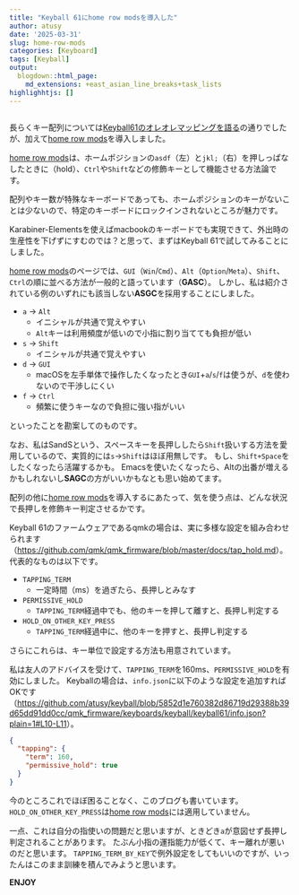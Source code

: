 ```yaml
---
title: "Keyball 61にhome row modsを導入した"
author: atusy
date: '2025-03-31'
slug: home-row-mods
categories: [Keyboard]
tags: [Keyball]
output:
  blogdown::html_page:
    md_extensions: +east_asian_line_breaks+task_lists
highlighhtjs: []
---
```


```r
```

[home row mods]: https://precondition.github.io/home-row-mods

長らくキー配列については[Keyball61のオレオレマッピングを語る](https://blog.atusy.net/2023/08/12/keyball61/)の通りでしたが、加えて[home row mods]を導入しました。

[home row mods]は、ホームポジションの`asdf`（左）と`jkl;`（右）を押しっぱなしたときに（hold）、`Ctrl`や`Shift`などの修飾キーとして機能させる方法論です。

配列やキー数が特殊なキーボードであっても、ホームポジションのキーがないことは少ないので、特定のキーボードにロックインされないところが魅力です。

Karabiner-Elementsを使えばmacbookのキーボードでも実現できて、外出時の生産性を下げずにすむのでは？と思って、まずはKeyball 61で試してみることにしました。

[home row mods]のページでは、`GUI`（`Win`/`Cmd`）、`Alt`（`Option`/`Meta`）、`Shift`、`Ctrl`の順に並べる方法が一般的と語っています（**GASC**）。
しかし、私は紹介されている例のいずれにも該当しない**ASGC**を採用することにしました。

- `a` -> `Alt`
  - イニシャルが共通で覚えやすい
  - `Alt`キーは利用頻度が低いので小指に割り当てても負担が低い
- `s` -> `Shift`
  - イニシャルが共通で覚えやすい
- `d` -> `GUI`
  - macOSを左手単体で操作したくなったとき`GUI`+`a`/`s`/`f`は使うが、`d`を使わないので干渉しにくい
- `f` -> `Ctrl`
  - 頻繁に使うキーなので負担に強い指がいい

といったことを勘案してのものです。

なお、私はSandSという、スペースキーを長押ししたら`Shift`扱いする方法を愛用しているので、実質的には`s`->`Shift`はほぼ用無しです。
もし、`Shift+Space`をしたくなったら活躍するかも。
Emacsを使いたくなったら、Altの出番が増えるかもしれないし**SAGC**の方がいいかもなとも思い始めてます。

配列の他に[home row mods]を導入するにあたって、気を使う点は、どんな状況で長押しを修飾キー判定させるかです。

Keyball 61のファームウェアであるqmkの場合は、実に多様な設定を組み合わせられます（<https://github.com/qmk/qmk_firmware/blob/master/docs/tap_hold.md>）。
代表的なものは以下です。

- `TAPPING_TERM`
  - 一定時間（ms）を過ぎたら、長押しとみなす
- `PERMISSIVE_HOLD`
  - `TAPPING_TERM`経過中でも、他のキーを押して離すと、長押し判定する
- `HOLD_ON_OTHER_KEY_PRESS`
  - `TAPPING_TERM`経過中に、他のキーを押すと、長押し判定する

さらにこれらは、キー単位で設定する方法も用意されています。

私は友人のアドバイスを受けて、`TAPPING_TERM`を160ms、`PERMISSIVE_HOLD`を有効にしました。
Keyballの場合は、`info.json`に以下のような設定を追加すればOKです（<https://github.com/atusy/keyball/blob/5852d1e760382d86719d29388b39d65dd91dd0cc/qmk_firmware/keyboards/keyball/keyball61/info.json?plain=1#L10-L11>）。

```json
{
  "tapping": {
    "term": 160,
    "permissive_hold": true
  }
}
```

今のところこれでほぼ困ることなく、このブログも書いています。
`HOLD_ON_OTHER_KEY_PRESS`は[home row mods]には適用していません。

一点、これは自分の指使いの問題だと思いますが、ときどき`a`が意図せず長押し判定されることがあります。
たぶん小指の運指能力が低くて、キー離れが悪いのだと思います。
`TAPPING_TERM_BY_KEY`で例外設定をしてもいいのですが、いったんはこのまま訓練を積んでみようと思います。

**ENJOY**
